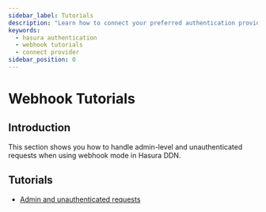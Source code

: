 ```yaml
---
sidebar_label: Tutorials
description: "Learn how to connect your preferred authentication provider to Hasura DDN using webhook mode."
keywords:
  - hasura authentication
  - webhook tutorials
  - connect provider
sidebar_position: 0
---
```


# Webhook Tutorials

## Introduction

This section shows you how to handle admin-level and unauthenticated requests when using webhook mode in Hasura DDN.

## Tutorials

- [Admin and unauthenticated requests](/auth/webhook/tutorials/special-roles.mdx)
